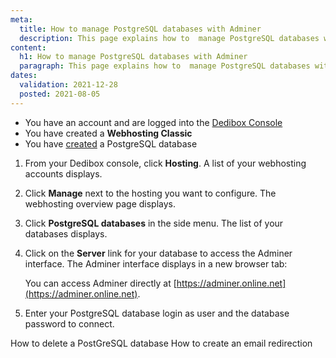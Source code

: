```yaml
---
meta:
  title: How to manage PostgreSQL databases with Adminer
  description: This page explains how to  manage PostgreSQL databases with Adminer
content:
  h1: How to manage PostgreSQL databases with Adminer
  paragraph: This page explains how to  manage PostgreSQL databases with Adminer
dates:
  validation: 2021-12-28
  posted: 2021-08-05
---
```


<Message type="requirement">

  - You have an account and are logged into the [Dedibox Console](https://console.online.net)
  - You have created a **Webhosting Classic**
  - You have [created](/webhosting/classic/how-to/create-postgresql-database) a PostgreSQL database

</Message>

1. From your Dedibox console, click **Hosting**. A list of your webhosting accounts displays.

2. Click **Manage** next to the hosting you want to configure. The webhosting overview page displays.

3. Click **PostgreSQL databases** in the side menu. The list of your databases displays.

4. Click on the **Server** link for your database to access the Adminer interface. The Adminer interface displays in a new browser tab: 

    <Lightbox src="scaleway_adminer.png" alt="" />

    <Message type="note">

    You can access Adminer directly at [https://adminer.online.net](https://adminer.online.net). 

    </Message>

5. Enter your PostgreSQL database login as user and the database password to connect. 

<Navigation title="See Also">
  <PreviousButton to="/webhosting/classic/how-to/delete-postgresql-database/">How to delete a PostGreSQL database</PreviousButton>
  <NextButton to="/webhosting/classic/how-to/create-email-redirection/">How to create an email redirection</NextButton>
</Navigation> 
